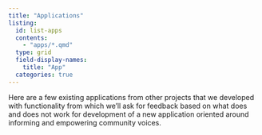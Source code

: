 ```yaml
---
title: "Applications"
listing:
  id: list-apps
  contents:
    - "apps/*.qmd"
  type: grid
  field-display-names:
    title: "App"
  categories: true
---
```


Here are a few existing applications from other projects that we developed with functionality from which we'll ask for feedback based on what does and does not work for development of a new application oriented around informing and empowering community voices.

::: {#list-apps}
:::

